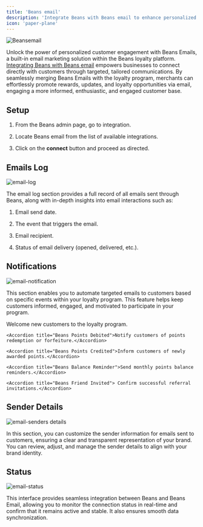 ```yaml
---
title: 'Beans email'
description: 'Integrate Beans with Beans email to enhance personalized email marketing.'
icon: 'paper-plane'
---
```


<Frame>
  <img src="/assets/images/integrations/beansemail/hero.webp" alt="Beansemail" style={{ borderRadius: '0.5rem' }} />
</Frame>

Unlock the power of personalized customer engagement with Beans Emails, a built-in email marketing solution within the
Beans loyalty platform. [Integrating Beans with Beans email](https://www.trybeans.com/integrations/trellis:foxx) empowers businesses to connect directly with customers through targeted, tailored communications. By seamlessly merging Beans Emails with the loyalty program, merchants can effortlessly promote rewards, updates, and loyalty opportunities via email, engaging a more informed, enthusiastic, and engaged customer base.

## Setup

1. From the Beans admin page, go to integration.

2. Locate Beans email from the list of available integrations.

3. Click on the **connect** button and proceed as directed.

## Emails Log

<Frame>
  <img src="/assets/images/integrations/beansemail/email-log.webp" alt="email-log" style={{ borderRadius: '0.5rem' }} />
</Frame>

The email log section provides a full record of all emails sent through Beans, along with in-depth insights into email interactions such as:

1. Email send date.

2. The event that triggers the email.

3. Email recipient.

4. Status of email delivery (opened, delivered, etc.).

## Notifications

<Frame>
  <img
    src="/assets/images/integrations/beansemail/email-notification.webp"
    alt="email-notification"
    style={{ borderRadius: '0.5rem' }}
  />
</Frame>

This section enables you to automate targeted emails to customers based on specific events within your loyalty program. This feature helps keep customers informed, engaged, and motivated to participate in your program.

<AccordionGroup>

<Accordion title="Beans Member Created">Welcome new customers to the loyalty program.</Accordion>

    <Accordion title="Beans Points Debited">Notify customers of points redemption or forfeiture.</Accordion>

    <Accordion title="Beans Points Credited">Inform customers of newly awarded points.</Accordion>

    <Accordion title="Beans Balance Reminder">Send monthly points balance reminders.</Accordion>

    <Accordion title="Beans Friend Invited"> Confirm successful referral invitations.</Accordion>

</AccordionGroup>

## Sender Details

<Frame>
  <img
    src="/assets/images/integrations/beansemail/email-senders details.webp"
    alt="email-senders details"
    style={{ borderRadius: '0.5rem' }}
  />
</Frame>

In this section, you can customize the sender information for emails sent to customers, ensuring a clear and
transparent representation of your brand. You can review, adjust, and manage the sender details to align with your brand identity.

## Status

<Frame>
  <img
    src="/assets/images/integrations/beansemail/email-status.webp"
    alt="email-status"
    style={{ borderRadius: '0.5rem' }}
  />
</Frame>

This interface provides seamless integration between Beans and Beans Email, allowing you to monitor the connection status in real-time and confirm that it remains active and stable. It also ensures smooth data synchronization.
